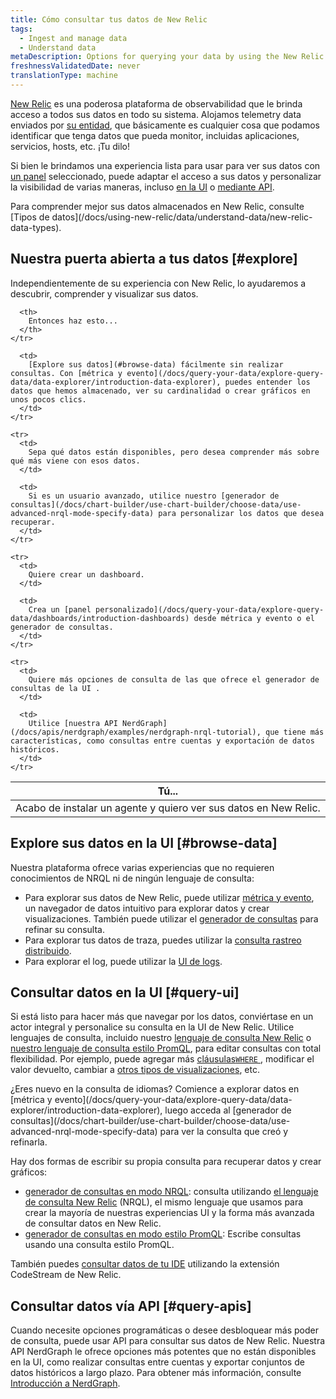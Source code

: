 ```yaml
---
title: Cómo consultar tus datos de New Relic
tags:
  - Ingest and manage data
  - Understand data
metaDescription: Options for querying your data by using the New Relic UI or our APIs.
freshnessValidatedDate: never
translationType: machine
---
```


[New Relic](https://one.newrelic.com) es una poderosa plataforma de observabilidad que le brinda acceso a todos sus datos en todo su sistema. Alojamos telemetry data enviados por [su entidad](/docs/new-relic-one/use-new-relic-one/core-concepts/what-entity-new-relic/), que básicamente es cualquier cosa que podamos identificar que tenga datos que pueda monitor, incluidas aplicaciones, servicios, hosts, etc. ¡Tu dilo!

Si bien le brindamos una experiencia lista para usar para ver sus datos con [un panel](/docs/query-your-data/explore-query-data/dashboards/introduction-dashboards/) seleccionado, puede adaptar el acceso a sus datos y personalizar la visibilidad de varias maneras, incluso [en la UI](#query-ui) o [mediante API](#query-apis).

<Callout variant="important">
  Para comprender mejor sus datos almacenados en New Relic, consulte [Tipos de datos](/docs/using-new-relic/data/understand-data/new-relic-data-types).
</Callout>

## Nuestra puerta abierta a tus datos [#explore]

Independientemente de su experiencia con New Relic, lo ayudaremos a descubrir, comprender y visualizar sus datos.

<table>
  <thead>
    <tr>
      <th style={{ width: "300px" }}>
        Tú...
      </th>

      <th>
        Entonces haz esto...
      </th>
    </tr>
  </thead>

  <tbody>
    <tr>
      <td>
        Acabo de instalar un agente y quiero ver sus datos en New Relic.
      </td>

      <td>
        [Explore sus datos](#browse-data) fácilmente sin realizar consultas. Con [métrica y evento](/docs/query-your-data/explore-query-data/data-explorer/introduction-data-explorer), puedes entender los datos que hemos almacenado, ver su cardinalidad o crear gráficos en unos pocos clics.
      </td>
    </tr>

    <tr>
      <td>
        Sepa qué datos están disponibles, pero desea comprender más sobre qué más viene con esos datos.
      </td>

      <td>
        Si es un usuario avanzado, utilice nuestro [generador de consultas](/docs/chart-builder/use-chart-builder/choose-data/use-advanced-nrql-mode-specify-data) para personalizar los datos que desea recuperar.
      </td>
    </tr>

    <tr>
      <td>
        Quiere crear un dashboard.
      </td>

      <td>
        Crea un [panel personalizado](/docs/query-your-data/explore-query-data/dashboards/introduction-dashboards) desde métrica y evento o el generador de consultas.
      </td>
    </tr>

    <tr>
      <td>
        Quiere más opciones de consulta de las que ofrece el generador de consultas de la UI .
      </td>

      <td>
        Utilice [nuestra API NerdGraph](/docs/apis/nerdgraph/examples/nerdgraph-nrql-tutorial), que tiene más características, como consultas entre cuentas y exportación de datos históricos.
      </td>
    </tr>
  </tbody>
</table>

## Explore sus datos en la UI [#browse-data]

Nuestra plataforma ofrece varias experiencias que no requieren conocimientos de NRQL ni de ningún lenguaje de consulta:

* Para explorar sus datos de New Relic, puede utilizar [métrica y evento](/docs/query-your-data/explore-query-data/data-explorer/introduction-data-explorer), un navegador de datos intuitivo para explorar datos y crear visualizaciones. También puede utilizar el [generador de consultas](/docs/chart-builder/use-chart-builder/choose-data/use-advanced-nrql-mode-specify-data) para refinar su consulta.
* Para explorar tus datos de traza, puedes utilizar la [consulta rastreo distribuido](/docs/understand-dependencies/distributed-tracing/ui-data/additional-distributed-tracing-features-new-relic-one).
* Para explorar el log, puede utilizar la [UI de logs](/docs/logs/ui-data/use-logs-ui/).

## Consultar datos en la UI [#query-ui]

Si está listo para hacer más que navegar por los datos, conviértase en un actor integral y personalice su consulta en la UI de New Relic. Utilice lenguajes de consulta, incluido nuestro [lenguaje de consulta New Relic](/docs/query-your-data/nrql-new-relic-query-language/get-started/introduction-nrql-new-relics-query-language/) o [nuestro lenguaje de consulta estilo PromQL](https://prometheus.io/docs/prometheus/latest/querying/basics/), para editar consultas con total flexibilidad. Por ejemplo, puede agregar más [cláusulas`WHERE` ](/docs/query-your-data/nrql-new-relic-query-language/get-started/nrql-syntax-clauses-functions/#sel-where), modificar el valor devuelto, cambiar a [otros tipos de visualizaciones](/docs/query-your-data/explore-query-data/use-charts/chart-types/), etc.

<Callout variant="tip">
  ¿Eres nuevo en la consulta de idiomas? Comience a explorar datos en [métrica y evento](/docs/query-your-data/explore-query-data/data-explorer/introduction-data-explorer), luego acceda al [generador de consultas](/docs/chart-builder/use-chart-builder/choose-data/use-advanced-nrql-mode-specify-data) para ver la consulta que creó y refinarla.
</Callout>

Hay dos formas de escribir su propia consulta para recuperar datos y crear gráficos:

* [generador de consultas en modo NRQL](/docs/chart-builder/use-chart-builder/choose-data/use-advanced-nrql-mode-specify-data): consulta utilizando [el lenguaje de consulta New Relic](/docs/query-your-data/nrql-new-relic-query-language/get-started/introduction-nrql-new-relics-query-language) (NRQL), el mismo lenguaje que usamos para crear la mayoría de nuestras experiencias UI y la forma más avanzada de consultar datos en New Relic.
* [generador de consultas en modo estilo PromQL](/docs/query-your-data/explore-query-data/chart-builder/use-advanced-promql-mode-specify-data): Escribe consultas usando una consulta estilo PromQL.

También puedes [consultar datos de tu IDE](/docs/codestream/observability/query-builder/) utilizando la extensión CodeStream de New Relic.

## Consultar datos vía API [#query-apis]

Cuando necesite opciones programáticas o desee desbloquear más poder de consulta, puede usar API para consultar sus datos de New Relic. Nuestra API NerdGraph le ofrece opciones más potentes que no están disponibles en la UI, como realizar consultas entre cuentas y exportar conjuntos de datos históricos a largo plazo. Para obtener más información, consulte [Introducción a NerdGraph](/docs/apis/nerdgraph/get-started/introduction-new-relic-nerdgraph/#tutorials).
